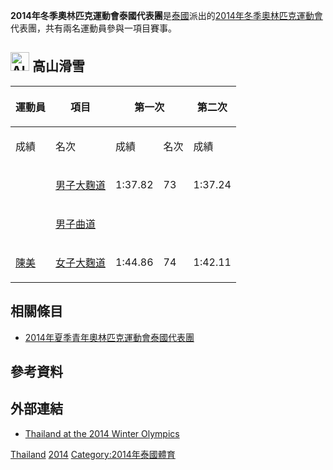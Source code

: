 {{Infobox Country Olympics
|NOC=THA
|games=2014年冬季
|Chef De Mission= 
|competitors= '''2'''
|sports= 1
|flagbearer= 
|gold= 
|silver= 
|bronze= 
|total= 
|rank= 
}}
'''2014年冬季奧林匹克運動會泰國代表團'''是[[泰國|泰國]]派出的[[2014年冬季奧林匹克運動會|2014年冬季奧林匹克運動會]]代表團，共有兩名運動員參與一項目賽事。

== [[Image:Alpine_skiing_pictogram.svg|30px]] 高山滑雪 ==
{{main|2014年冬季奧林匹克運動會高山滑雪比賽}}

{| class="wikitable" style="font-size:90%"
|-
!rowspan=2|運動員
!rowspan=2|項目
!colspan=2|第一次
!colspan=2|第二次
!colspan=2|總計
|-style="font-size:95%"
!成績
!名次
!成績
!名次
!成績
!名次
|-align=center
|align=left rowspan=2|{{link-en|Kanes Sucharitakul|Kanes Sucharitakul}}
|align=left| [[2014年冬季奧林匹克運動會高山滑雪比賽－男子大麴道|男子大麴道]]
|1:37.82
|73
|1:37.24
|65
|3:15.06
|65
|-align=center
|align=left| [[2014年冬季奧林匹克運動會高山滑雪比賽－男子曲道|男子曲道]]
|colspan=6|{{abbr|DNF|未完成}}
|-align=center
|align=left|[[陳美|陳美]]
|align=left|[[2014年冬季奧林匹克運動會高山滑雪比賽－女子大麴道|女子大麴道]] 
|1:44.86
|74
|1:42.11
|67
|3:26.97
|67
|}

== 相關條目 ==
* [[2014年夏季青年奧林匹克運動會泰國代表團|2014年夏季青年奧林匹克運動會泰國代表團]]

== 參考資料 ==
{{Reflist}}

== 外部連結 ==
* [http://www.sochi2014.com/en/team-thailand Thailand at the 2014 Winter Olympics]{{Wayback|url=http://www.sochi2014.com/en/team-thailand |date=20140203232037 }}

{{NOCin2014WinterOlympics}}

[[Category:2014年冬季奧林匹克運動會代表團|Thailand]]
[[Category:奧林匹克運動會泰國代表團|2014]]
[[Category:2014年泰國體育|Category:2014年泰國體育]]